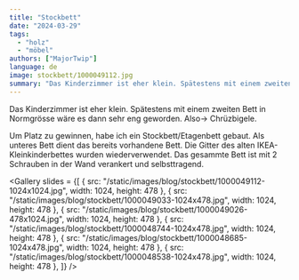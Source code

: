 ```yaml
---
title: "Stockbett"
date: "2024-03-29"
tags: 
  - "holz"
  - "möbel"
authors: ["MajorTwip"]
language: de
image: stockbett/1000049112.jpg
summary: "Das Kinderzimmer ist eher klein. Spätestens mit einem zweiten Bett in Normgrösse wäre es dann sehr eng geworden. Also-> Chrüzbigele. Um Platz zu gewinnen, habe ich ein Stockbett/Etagenbett gebaut. Als unteres Bett dient das bereits vorhandene Bett. Die Gitter des alten IKEA-Kleinkinderbettes wurden wiederverwendet. Das gesammte Bett ist mit 2 Schrauben in der Wand verankert und selbsttragend."
---
```


Das Kinderzimmer ist eher klein. Spätestens mit einem zweiten Bett in Normgrösse wäre es dann sehr eng geworden. Also-> Chrüzbigele.

Um Platz zu gewinnen, habe ich ein Stockbett/Etagenbett gebaut. Als unteres Bett dient das bereits vorhandene Bett. Die Gitter des alten IKEA-Kleinkinderbettes wurden wiederverwendet. Das gesammte Bett ist mit 2 Schrauben in der Wand verankert und selbsttragend.

<Gallery slides = {[
  { src: "/static/images/blog/stockbett/1000049112-1024x1024.jpg", width: 1024, height: 478 },
  { src: "/static/images/blog/stockbett/1000049033-1024x478.jpg", width: 1024, height: 478 },
  { src: "/static/images/blog/stockbett/1000049026-478x1024.jpg", width: 1024, height: 478 },
  { src: "/static/images/blog/stockbett/1000048744-1024x478.jpg", width: 1024, height: 478 },
  { src: "/static/images/blog/stockbett/1000048685-1024x478.jpg", width: 1024, height: 478 },
  { src: "/static/images/blog/stockbett/1000048538-1024x478.jpg", width: 1024, height: 478 },
]} />
